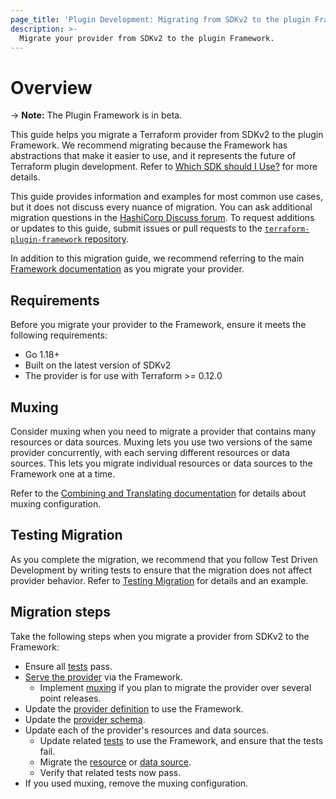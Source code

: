 ```yaml
---
page_title: 'Plugin Development: Migrating from SDKv2 to the plugin Framework'
description: >-
  Migrate your provider from SDKv2 to the plugin Framework.
---
```


# Overview

-> **Note:** The Plugin Framework is in beta.

This guide helps you migrate a Terraform provider from SDKv2 to the plugin Framework. We recommend migrating because the Framework has abstractions that make it easier to use, and it represents the future of Terraform plugin development. Refer to [Which SDK should I Use?](/plugin/which-sdk) for more details.

This guide provides information and examples for most common use cases, but it does not discuss every nuance of migration. You can ask additional migration questions in the [HashiCorp Discuss forum](https://discuss.hashicorp.com/c/terraform-providers/tf-plugin-sdk/43). To request additions or updates to this guide, submit issues or pull requests to the [`terraform-plugin-framework` repository](https://github.com/hashicorp/terraform-plugin-framework).

In addition to this migration guide, we recommend referring to the main [Framework documentation](/plugin/framework) as you migrate your provider.

## Requirements

Before you migrate your provider to the Framework, ensure it meets the following requirements:

- Go 1.18+
- Built on the latest version of SDKv2
- The provider is for use with Terraform >= 0.12.0

## Muxing

Consider muxing when you need to migrate a provider that contains many resources or data sources. Muxing lets you use two versions of the same provider concurrently, with each serving different resources or data sources. This lets you migrate individual resources or data sources to the Framework one at a time.

Refer to the [Combining and Translating documentation](/plugin/mux) for details about muxing configuration.

## Testing Migration

As you complete the migration, we recommend that you follow Test Driven Development by writing tests to ensure that the migration does not affect provider behavior. Refer to [Testing Migration](/plugin/framework/migrating/testing#testing-migration) for details and an example.


## Migration steps

Take the following steps when you migrate a provider from SDKv2 to the Framework:

- Ensure all [tests](/plugin/framework/migrating/testing#testing-migration) pass.
- [Serve the provider](/plugin/framework/migrating/providers#serving-the-provider) via the Framework.
  - Implement [muxing](/plugin/framework/migrating/providers#muxing) if you plan to migrate the provider over several point releases.
- Update the [provider definition](/plugin/framework/migrating/providers#provider-definition) to use the Framework.
- Update the [provider schema](/plugin/framework/migrating/providers#provider-schema).
- Update each of the provider's resources and data sources.
  - Update related [tests](/plugin/framework/migrating/testing) to use the Framework, and ensure that the tests fail.
  - Migrate the [resource](/plugin/framework/migrating/resources) or [data source](/plugin/framework/migrating/data-sources).
  - Verify that related tests now pass.
- If you used muxing, remove the muxing configuration.
